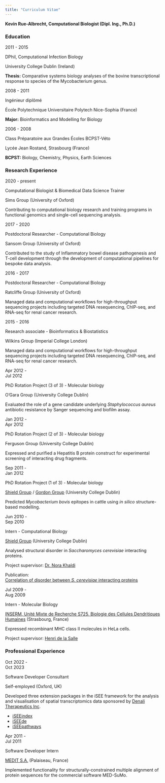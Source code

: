 ```yaml
---
title: "Curriculum Vitae"
---
```


**Kevin Rue-Albrecht, Computational Biologist (Dipl. Ing., Ph.D.)**

::: {.cv-section}
### Education

::: {.cv-entry}
::: {.cv-dates}
2011 - 2015
:::
::: {.cv-title}
DPhil, Computational Infection Biology
:::
::: {.cv-location}
University College Dublin (Ireland)
:::
::: {.cv-description}
**Thesis:** Comparative systems biology analyses of the bovine transcriptional response to species of the Mycobacterium genus.
:::
:::

::: {.cv-entry}
::: {.cv-dates}
2008 - 2011
:::
::: {.cv-title}
Ingénieur diplômé
:::
::: {.cv-location}
École Polytechnique Universitaire Polytech Nice-Sophia (France)
:::
::: {.cv-description}
**Major:** Bioinformatics and Modelling for Biology
:::
:::

::: {.cv-entry}
::: {.cv-dates}
2006 - 2008
:::
::: {.cv-title}
Class Préparatoire aux Grandes Écoles BCPST-Véto
:::
::: {.cv-location}
Lycée Jean Rostand, Strasbourg (France)
:::
::: {.cv-description}
**BCPST:** Biology, Chemistry, Physics, Earth Sciences
:::
:::
:::

::: {.cv-section}
### Research Experience

::: {.cv-entry}
::: {.cv-dates}
2020 - present
:::
::: {.cv-title}
Computational Biologist & Biomedical Data Science Trainer
:::
::: {.cv-location}
Sims Group (University of Oxford)
:::
::: {.cv-description}
Contributing to computational biology research and training programs in functional genomics and single-cell sequencing analysis.
:::
:::

::: {.cv-entry}
::: {.cv-dates}
2017 - 2020
:::
::: {.cv-title}
Postdoctoral Researcher - Computational Biology
:::
::: {.cv-location}
Sansom Group (University of Oxford)
:::
::: {.cv-description}
Contributed to the study of Inflammatory bowel disease pathogenesis and T-cell development through the development of computational pipelines for bespoke data analysis.
:::
:::

::: {.cv-entry}
::: {.cv-dates}
2016 - 2017
:::
::: {.cv-title}
Postdoctoral Researcher - Computational Biology
:::
::: {.cv-location}
Ratcliffe Group (University of Oxford)
:::
::: {.cv-description}
Managed data and computational workflows for high-throughput sequencing projects including targeted DNA resequencing, ChIP-seq, and RNA-seq for renal cancer research.
:::
:::

::: {.cv-entry}
::: {.cv-dates}
2015 - 2016
:::
::: {.cv-title}
Research associate - Bioinformatics & Biostatistics
:::
::: {.cv-location}
Wilkins Group (Imperial College London)
:::
::: {.cv-description}
Managed data and computational workflows for high-throughput sequencing projects including targeted DNA resequencing, ChIP-seq, and RNA-seq for renal cancer research.
:::
:::

::: {.cv-entry}
::: {.cv-dates}
Apr 2012 -\
Jul 2012
:::
::: {.cv-title}
PhD Rotation Project (3 of 3) - Molecular biology
:::
::: {.cv-location}
O'Gara Group (University College Dublin)
:::
::: {.cv-description}
Evaluated the role of a gene candidate underlying *Staphylococcus aureus* antibiotic resistance by Sanger sequencing and biofilm assay.
:::
:::

::: {.cv-entry}
::: {.cv-dates}
Jan 2012 -\
Apr 2012
:::
::: {.cv-title}
PhD Rotation Project (2 of 3) - Molecular biology
:::
::: {.cv-location}
Ferguson Group (University College Dublin)
:::
::: {.cv-description}
Expressed and purified a Hepatitis B protein construct for experimental screening of interacting drug fragments.
:::
:::

::: {.cv-entry}
::: {.cv-dates}
Sep 2011 -\
Jan 2012
:::
::: {.cv-title}
PhD Rotation Project (1 of 3) - Molecular biology
:::
::: {.cv-location}
[Shield Group](https://people.ucd.ie/denis.shields/) / [Gordon Group](https://people.ucd.ie/stephen.gordon/) (University College Dublin)
:::
::: {.cv-description}
Predicted *Mycobacterium bovis* epitopes in cattle using *in silico* structure-based modelling.
:::
:::

::: {.cv-entry}
::: {.cv-dates}
Jun 2010 -\
Sep 2010
:::
::: {.cv-title}
Intern - Computational Biology
:::
::: {.cv-location}

[Shield Group](https://people.ucd.ie/denis.shields/) (University College Dublin)
:::
::: {.cv-description}
Analysed structural disorder in *Saccharomyces cerevisiae* interacting proteins.

Project supervisor: [Dr. Nora Khaldi](https://www.nuritas.com/team/dr-nora-khaldi/)

::: {.cv-publications}
<span class="pub-label">Publication:</span>
<div class="pub-item">[Correlation of disorder between *S. cerevisiae* interacting proteins](https://pubs.rsc.org/en/content/articlelanding/2012/mb/c1mb05214d)</div>
:::
:::
:::

::: {.cv-entry}
::: {.cv-dates}
Jul 2009 -\
Aug 2009
:::
::: {.cv-title}
Intern - Molecular Biology
:::
::: {.cv-location}
[INSERM, Unité Mixte de Recherche S725, Biologie des Cellules Dendritiques Humaines](https://academic.oup.com/jimmunol/article-abstract/188/8/3903/7981527) (Strasbourg, France)
:::
::: {.cv-description}
Expressed recombinant MHC class II molecules in HeLa cells.

Project supervisor: [Henri de la Salle](https://orcid.org/0000-0001-5136-0776)
:::
:::
:::

::: {.cv-section}
### Professional Experience

::: {.cv-entry}
::: {.cv-dates}
Oct 2022 -\
Oct 2023
:::
::: {.cv-title}
Software Developer Consultant
:::
::: {.cv-location}
Self-employed (Oxford, UK)
:::
::: {.cv-description}
Developed three extension packages in the iSEE framework for the analysis and visualisation of spatial transcriptomics data sponsored by [Denali Therapeutics Inc](https://www.denalitherapeutics.com/).

- [iSEEindex](https://github.com/iSEE/iSEEindex)
- [iSEEde](https://github.com/iSEE/iSEEde)
- [iSEEpathways](https://github.com/iSEE/iSEEpathways)
:::
:::

::: {.cv-entry}
::: {.cv-dates}
Apr 2011 -\
Jul 2011
:::
::: {.cv-title}
Software Developer Intern
:::
::: {.cv-location}
[MEDIT S.A.](https://www.linkedin.com/company/medit-sa/) (Palaiseau, France)
:::
::: {.cv-description}
Implemented functionality for structurally-constrained multiple alignment of protein sequences for the commercial software MED-SuMo.
:::
:::
:::
